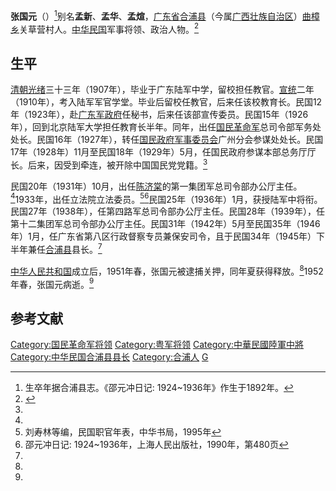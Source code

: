 '''张国元'''（{{bd|1888年||1952年|}}）<ref>生卒年据合浦县志。《邵元冲日记: 1924~1936年》作生于1892年。</ref>别名'''孟新'''、'''孟华'''、'''孟煊'''，[[广东省|广东省]][[合浦县|合浦县]]（今属[[广西壮族自治区|广西壮族自治区]]）[[曲樟乡|曲樟乡]]关草营村人。[[中华民国|中华民国]]军事将领、政治人物。<ref name=gx>{{Cite web |url=http://www.gxdqw.com/bin/mse.exe?K=c&A=85&rec=370&run=13 |title=合浦县志 第七篇 人物 第六十八章 传略 第二节 各界人士，广西省情网，于2013-06-16查阅 |access-date=2013-06-16 |archive-date=2019-06-09 |archive-url=https://web.archive.org/web/20190609015228/http://www.gxdqw.com/bin/mse.exe?K=c&A=85&rec=370&run=13 |dead-url=no }}</ref>

==生平==
[[清朝|清朝]][[光绪|光绪]]三十三年（1907年），毕业于广东陆军中学，留校担任教官。[[宣统|宣统]]二年（1910年），考入陆军军官学堂。毕业后留校任教官，后来任该校教育长。民国12年（1923年），赴[[护法军政府|广东军政府]]任秘书，后来任该部宣传委员。民国15年（1926年），回到北京陆军大学担任教育长半年。同年，出任[[国民革命军|国民革命军]]总司令部军务处处长。民国16年（1927年），转任[[国民政府军事委员会|国民政府军事委员会]]广州分会参谋处处长。民国17年（1928年）11月至民国18年（1929年）5月，任国民政府参谋本部总务厅厅长。后来，因受到牵连，被开除中国国民党党籍。<ref name=gx/>

民国20年（1931年）10月，出任[[陈济棠|陈济棠]]的第一集团军总司令部办公厅主任。<ref name=gx/>1933年，出任立法院立法委员。<ref>刘寿林等编，民国职官年表，中华书局，1995年</ref><ref>邵元冲日记: 1924~1936年，上海人民出版社，1990年，第480页</ref>民国25年（1936年）1月，获授陆军中将衔。民国27年（1938年），任第四路军总司令部办公厅主任。民国28年（1939年），任第十二集团军总司令部办公厅主任。民国31年（1942年）5月至民国35年（1946年）1月，任广东省第八区行政督察专员兼保安司令，且于民国34年（1945年）下半年兼任[[合浦县|合浦县]]县长。<ref name=gx/>

[[中华人民共和国|中华人民共和国]]成立后，1951年春，张国元被逮捕关押，同年夏获得释放。<ref name=gx/>1952年春，张国元病逝。<ref name=gx/>

==参考文献==
{{reflist}}

{{第3屆中華民國訓政時期立法委員名單}}
{{第4屆中華民國訓政時期立法委員名單}}
{{DEFAULTSORT:Zhang张}}
[[Category:国民革命军将领|Category:国民革命军将领]]
[[Category:粤军将领|Category:粤军将领]]
[[Category:中華民國陸軍中將|Category:中華民國陸軍中將]]
[[Category:中华民国合浦县县长|Category:中华民国合浦县县长]]
[[Category:合浦人|Category:合浦人]]
[[Category:张姓|G]]